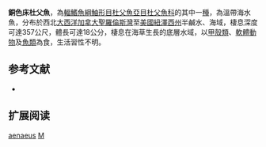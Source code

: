{{Speciesbox
| name = 銅色床杜父魚
| image = 
| image_width = 250px
| status = NE
| status_system = IUCN3.1
| genus = Myoxocephalus
| species = aenaeus
| authority = [[Mitchill|Mitchill]], 1814
| synonyms = *''Cottus aenaeus, Mitchill, 1814''
*''Myoxocephalus aenaeas, Mitchill, 1814''
}}
'''銅色床杜父魚'''，為[[輻鰭魚綱|輻鰭魚綱]][[鮋形目|鮋形目]][[杜父魚亞目|杜父魚亞目]][[杜父魚科|杜父魚科]]的其中一[[種|種]]，為溫帶海水魚，分布於西北[[大西洋|大西洋]][[加拿大|加拿大]][[聖羅倫斯灣|聖羅倫斯灣]]至[[美國|美國]][[紐澤西州|紐澤西州]]半鹹水、海域，棲息深度可達357公尺，體長可達18公分，棲息在海草生長的底層水域，以[[甲殼類|甲殼類]]、[[軟體動物|軟體動物]]及[[魚類|魚類]]為食，生活習性不明。

==参考文献==
*{{FishBase_species|genus=Myoxocephalus|species=aenaeus|year=2014|month=5}}

== 扩展阅读 ==
{{refbegin}}
{{wikispecies-inline|Myoxocephalus aenaeus|銅色床杜父魚}}
{{refend}}
{{Taxonbar|from=Q2213448}}

[[Category:床杜父魚屬|aenaeus]]
[[Category:1814年描述的鱼类|M]]


{{鮋形目小作品}}